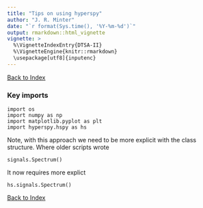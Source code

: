 ```yaml
---
title: "Tips on using hyperspy"
author: "J. R. Minter"
date: "`r format(Sys.time(), '%Y-%m-%d')`"
output: rmarkdown::html_vignette
vignette: >
  %\VignetteIndexEntry{DTSA-II}
  %\VignetteEngine{knitr::rmarkdown}
  \usepackage[utf8]{inputenc}
---
```


[Back to Index](../README.html)

### Key imports

```
import os
import numpy as np
import matplotlib.pyplot as plt
import hyperspy.hspy as hs
```

Note, with this approach we need to be more explicit with the
class structure. Where older scripts wrote

```
signals.Spectrum()
```

It now requires more explict

```
hs.signals.Spectrum()
```

[Back to Index](../README.html)
